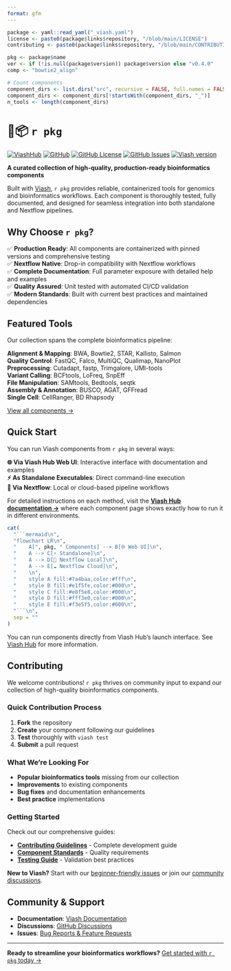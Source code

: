 ```yaml
---
format: gfm
---
```

```r
package <- yaml::read_yaml("_viash.yaml")
license <- paste0(package$links$repository, "/blob/main/LICENSE")
contributing <- paste0(package$links$repository, "/blob/main/CONTRIBUTING.md")

pkg <- package$name
ver <- if (!is.null(package$version)) package$version else "v0.4.0"
comp <- "bowtie2_align"

# Count components
component_dirs <- list.dirs("src", recursive = FALSE, full.names = FALSE)
component_dirs <- component_dirs[!startsWith(component_dirs, "_")]
n_tools <- length(component_dirs)
```

# 🌱📦 `r pkg`

[![ViashHub](https://img.shields.io/badge/ViashHub-`r pkg`-7a4baa.svg)](https://www.viash-hub.com/packages/`r pkg`) 
[![GitHub](https://img.shields.io/badge/GitHub-viash--hub%2F`r pkg`-blue.svg)](`r package$links$repository`) 
[![GitHub License](https://img.shields.io/github/license/viash-hub/`r pkg`.svg)](`r license`) 
[![GitHub Issues](https://img.shields.io/github/issues/viash-hub/`r pkg`.svg)](`r package$links$issue_tracker`) 
[![Viash version](https://img.shields.io/badge/Viash-v`r gsub("-", "--", package$viash_version)`-blue.svg)](https://viash.io)

**A curated collection of high-quality, production-ready bioinformatics components**

Built with [Viash](https://viash.io), `r pkg` provides reliable, containerized tools for genomics and bioinformatics workflows. Each component is thoroughly tested, fully documented, and designed for seamless integration into both standalone and Nextflow pipelines.

## Why Choose `r pkg`?

✅ **Production Ready**: All components are containerized with pinned versions and comprehensive testing  
✅ **Nextflow Native**: Drop-in compatibility with Nextflow workflows  
✅ **Complete Documentation**: Full parameter exposure with detailed help and examples  
✅ **Quality Assured**: Unit tested with automated CI/CD validation  
✅ **Modern Standards**: Built with current best practices and maintained dependencies  

## Featured Tools

Our collection spans the complete bioinformatics pipeline:

**Alignment & Mapping**: BWA, Bowtie2, STAR, Kallisto, Salmon  
**Quality Control**: FastQC, Falco, MultiQC, Qualimap, NanoPlot  
**Preprocessing**: Cutadapt, fastp, Trimgalore, UMI-tools  
**Variant Calling**: BCFtools, LoFreq, SnpEff  
**File Manipulation**: SAMtools, Bedtools, seqtk  
**Assembly & Annotation**: BUSCO, AGAT, GFFread  
**Single Cell**: CellRanger, BD Rhapsody  

[View all components →](https://www.viash-hub.com/packages/`r pkg`)

## Quick Start

You can run Viash components from `r pkg` in several ways:

**🌐 Via Viash Hub Web UI**: Interactive interface with documentation and examples  
**⚡ As Standalone Executables**: Direct command-line execution  
**🔄 Via Nextflow**: Local or cloud-based pipeline workflows  

For detailed instructions on each method, visit the **[Viash Hub documentation →](https://viash-hub.com/packages/`r pkg`)** where each component page shows exactly how to run it in different environments.

```r
cat(
  "```mermaid\n",
  "flowchart LR\n",
  "    A[", pkg, " Components] --> B[🌐 Web UI]\n",
  "    A --> C[⚡ Standalone]\n",
  "    A --> D[🔄 Nextflow Local]\n",
  "    A --> E[☁️ Nextflow Cloud]\n",
  "    \n",
  "    style A fill:#7a4baa,color:#fff\n",
  "    style B fill:#e1f5fe,color:#000\n",
  "    style C fill:#e8f5e8,color:#000\n",
  "    style D fill:#fff3e0,color:#000\n",
  "    style E fill:#f3e5f5,color:#000\n",
  "```\n",
  sep = ""
)
```

You can run components directly from Viash Hub's launch interface. See [Viash Hub](https://www.viash-hub.com/packages/`r pkg`) for more information.


## Contributing

We welcome contributions! `r pkg` thrives on community input to expand our collection of high-quality bioinformatics components.

### Quick Contribution Process

1. **Fork** the repository
2. **Create** your component following our guidelines  
3. **Test** thoroughly with `viash test`
4. **Submit** a pull request

### What We're Looking For

- **Popular bioinformatics tools** missing from our collection
- **Improvements** to existing components
- **Bug fixes** and documentation enhancements
- **Best practice** implementations

### Getting Started

Check out our comprehensive guides:

- **[Contributing Guidelines](`r contributing`)** - Complete development guide
- **[Component Standards](docs/COMPONENT_DEVELOPMENT.md)** - Quality requirements
- **[Testing Guide](docs/TESTING.md)** - Validation best practices

**New to Viash?** Start with our [beginner-friendly issues](https://github.com/viash-hub/biobox/labels/good%20first%20issue) or join our [community discussions](https://github.com/viash-hub/biobox/discussions).

## Community & Support

- **Documentation**: [Viash Documentation](https://viash.io)
- **Discussions**: [GitHub Discussions](https://github.com/viash-hub/biobox/discussions)
- **Issues**: [Bug Reports & Feature Requests](https://github.com/viash-hub/biobox/issues)

---

**Ready to streamline your bioinformatics workflows?** [Get started with `r pkg` today →](https://www.viash-hub.com/packages/`r pkg`)
